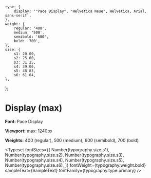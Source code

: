 
<Meta title="Foundation/Typography/Display (max)" />

    type: {
        display: '"Pace Display", "Helvetica Neue", Helvetica, Arial, sans-serif',
    },
    weight: {
        regular: '400',
        medium: '500',
        semibold: '600',
        bold: '700',
    },
    size: {
        s1: 20.00,
        s2: 25.00,
        s3: 31.25,
        s4: 39.06,
        s5: 48.83,
        s6: 61.04,
    },
};


# Display (max)

**Font:** Pace Display

**Viewport:** max: 1240px

**Weights:** 400 (regular), 500 (medium), 600 (semibold), 700 (bold)

<Typeset
    fontSizes={[
        Number(typography.size.s1),
        Number(typography.size.s2),
        Number(typography.size.s3),
        Number(typography.size.s4),
        Number(typography.size.s5),
        Number(typography.size.s6),
    ]}
    fontWeight={typography.weight.bold}
    sampleText={SampleText}
    fontFamily={typography.type.primary}
/>
